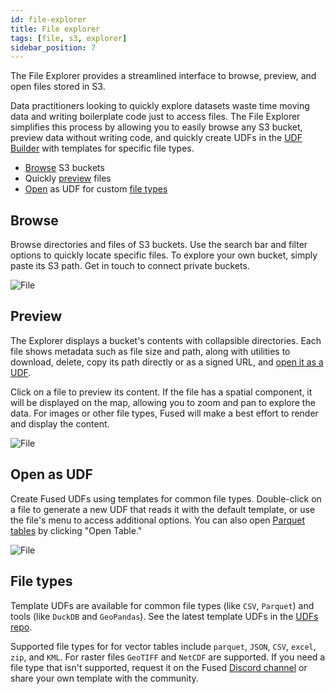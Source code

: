 ```yaml
---
id: file-explorer
title: File explorer
tags: [file, s3, explorer]
sidebar_position: 7
---
```



The File Explorer provides a streamlined interface to browse, preview, and open files stored in S3.

Data practitioners looking to quickly explore datasets waste time moving data and writing boilerplate code just to access files. The File Explorer simplifies this process by allowing you to easily browse any S3 bucket, preview data without writing code, and quickly create UDFs in the [UDF Builder](/workbench/udf-builder/) with templates for specific file types.


- [Browse](/workbench/file-explorer/#browse) S3 buckets
- Quickly [preview](/workbench/file-explorer/#open-as-udf) files
- [Open](/workbench/file-explorer/#open-as-udf) as UDF for custom [file types](/workbench/file-explorer/#file-types)



## Browse

Browse directories and files of S3 buckets. Use the search bar and filter options to quickly locate specific files. To explore your own bucket, simply paste its S3 path. Get in touch to connect private buckets.


<div style={{textAlign: 'center'}}>
<img src={ImgFe2} alt="File" style={{width: 600}} />
</div>


## Preview

The Explorer displays a bucket's contents with collapsible directories. Each file shows metadata such as file size and path, along with utilities to download, delete, copy its path directly or as a signed URL, and [open it as a UDF](/workbench/file-explorer/#open-as-udf).

Click on a file to preview its content. If the file has a spatial component, it will be displayed on the map, allowing you to zoom and pan to explore the data. For images or other file types, Fused will make a best effort to render and display the content.





<div style={{textAlign: 'center'}}>
<img src={ImgFe1} alt="File" style={{width: 600}} />
</div>

## Open as UDF


Create Fused UDFs using templates for common file types. Double-click on a file to generate a new UDF that reads it with the default template, or use the file's menu to access additional options. You can also open [Parquet tables](https://www.upsolver.com/blog/apache-parquet-why-use) by clicking "Open Table."




<div style={{textAlign: 'center'}}>
<img src={ImgFee} alt="File" style={{width: 600}} />
</div>


## File types

Template UDFs are available for common file types (like `CSV`, `Parquet`) and tools (like `DuckDB` and `GeoPandas`). See the latest template UDFs in the [UDFs repo](https://github.com/fusedio/udfs/tree/main/files).

Supported file types for for vector tables include `parquet`, `JSON`, `CSV`, `excel`, `zip`, and `KML`. For raster files `GeoTIFF` and `NetCDF` are supported. If you need a file type that isn't supported, request it on the Fused [Discord channel](https://discord.com/invite/BxS5wMzdRk) or share your own template with the community.
